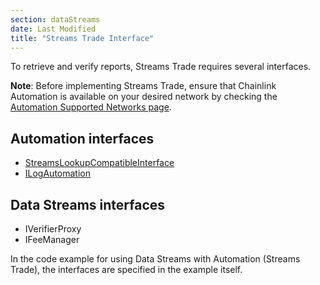 ```yaml
---
section: dataStreams
date: Last Modified
title: "Streams Trade Interface"
---
```



<DataStreams section="dsNotes" />

To retrieve and verify reports, Streams Trade requires several interfaces.

**Note**: Before implementing Streams Trade, ensure that Chainlink Automation is available on your desired network by checking the [Automation Supported Networks page](/chainlink-automation/overview/supported-networks).

## Automation interfaces

- [StreamsLookupCompatibleInterface](/chainlink-automation/reference/automation-interfaces#streamslookupcompatibleinterface)
- [ILogAutomation](/chainlink-automation/reference/automation-interfaces#ilogautomation)

## Data Streams interfaces

- IVerifierProxy
- IFeeManager

In the code example for using Data Streams with Automation (Streams Trade), the interfaces are specified in the example itself.

<CodeSample src="samples/DataStreams/StreamsUpkeep.sol" />
